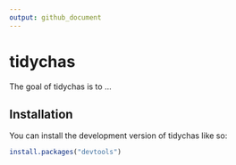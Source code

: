 ```yaml
---
output: github_document
---
```


<!-- README.md is generated from README.Rmd. Please edit that file -->

# tidychas

<!-- badges: start -->
<!-- badges: end -->

The goal of tidychas is to ...

## Installation

You can install the development version of tidychas like so:

``` r
install.packages("devtools")
```
